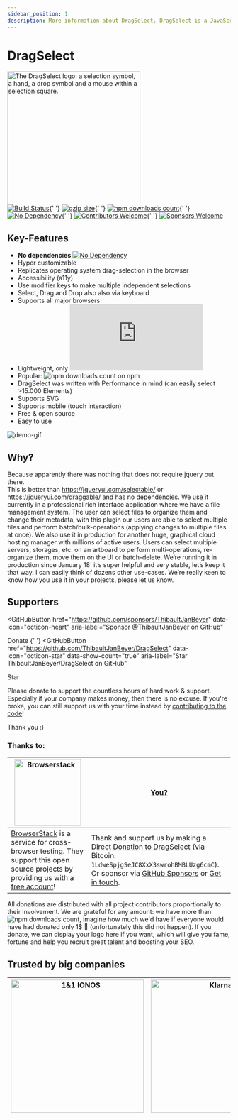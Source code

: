 ```yaml
---
sidebar_position: 1
description: More information about DragSelect. DragSelect is a JavaScript library that allows you to select elements by dragging a rectangle over them and allows you to drag the selected elements around. It is a lightweight alternative to jQuery UI's selectable and draggable widgets.
---
```


# DragSelect

<picture>
  <source media="(prefers-color-scheme: light)" srcset="https://dragselect.com/media/dragselect-logo.png" />
  <source media="(prefers-color-scheme: dark)" srcset="https://dragselect.com/media/dragselect-logo-alt.png" />
  <img alt="The DragSelect logo: a selection symbol, a hand, a drop symbol and a mouse within a selection square." width="300" src="https://dragselect.com/media/dragselect-logo.png" />
</picture>
<br />
<a href="https://github.com/ThibaultJanBeyer/DragSelect/actions"><img alt="Build Status" src="https://github.com/ThibaultJanBeyer/DragSelect/actions/workflows/github-actions-build.yml/badge.svg" /></a>{' '}
<a href="https://dragselect.com/v2/ds.min.js"><img alt="gzip size" src="https://img.badgesize.io/https://dragselect.com/v2/ds.min.js?compression=gzip" /></a>{' '}
<a href="https://www.npmjs.com/package/dragselect"><img alt="npm downloads count" src="https://img.shields.io/npm/dt/dragselect.svg" /></a>{' '}
<a href="https://github.com/ThibaultJanBeyer/DragSelect/blob/master/package.json"><img alt="No Dependency" src="https://img.shields.io/badge/dependencies-none-informational" /></a>{' '}
<a href="https://github.com/ThibaultJanBeyer/DragSelect/blob/master/CONTRIBUTING.md"><img alt="Contributors Welcome" src="https://img.shields.io/badge/contributors-welcome-blueviolet" /></a>{' '}
<a href="https://github.com/sponsors/ThibaultJanBeyer"><img alt="Sponsors Welcome" src="https://img.shields.io/badge/sponsors-welcome-blueviolet" /></a>

## Key-Features

- **No dependencies** [![No Dependency](https://img.shields.io/badge/dependencies-none-informational)](https://github.com/ThibaultJanBeyer/DragSelect/blob/master/package.json)
- Hyper customizable
- Replicates operating system drag-selection in the browser
- Accessibility (a11y)
- Use modifier keys to make multiple independent selections
- Select, Drag and Drop also also via keyboard
- Supports all major browsers
- Lightweight, only ![gzip size](https://img.badgesize.io/https://dragselect.com/v2/ds.min.js?compression=gzip)
- Popular: ![npm downloads count](https://img.shields.io/npm/dt/dragselect.svg) on npm
- DragSelect was written with Performance in mind (can easily select >15.000 Elements)
- Supports SVG
- Supports mobile (touch interaction)
- Free & open source
- Easy to use

![demo-gif](/img/dragselect.gif)

## Why?

Because apparently there was nothing that does not require jquery out there.  
This is better than https://jqueryui.com/selectable/ or https://jqueryui.com/draggable/ and has no dependencies.
We use it currently in a professional rich interface application where we have a file management system. The user can select files to organize them and change their metadata, with this plugin our users are able to select multiple files and perform batch/bulk-operations (applying changes to multiple files at once). We also use it in production for another huge, graphical cloud hosting manager with millions of active users. Users can select multiple servers, storages, etc. on an artboard to perform multi-operations, re-organize them, move them on the UI or batch-delete. We’re running it in production since January 18' it’s super helpful and very stable, let’s keep it that way. I can easily think of dozens other use-cases. We’re really keen to know how you use it in your projects, please let us know.

## Supporters 

<GitHubButton
  href="https://github.com/sponsors/ThibaultJanBeyer"
  data-icon="octicon-heart"
  aria-label="Sponsor @ThibaultJanBeyer on GitHub"
>
  Donate
</GitHubButton>{' '}
<GitHubButton
  href="https://github.com/ThibaultJanBeyer/DragSelect"
  data-icon="octicon-star"
  data-show-count="true"
  aria-label="Star ThibaultJanBeyer/DragSelect on GitHub"
>
  Star
</GitHubButton>

Please donate to support the countless hours of hard work & support. Especially if your company makes money, then there is no excuse.
If you're broke, you can still support us with your time instead by [contributing to the code](https://github.com/ThibaultJanBeyer/DragSelect/blob/master/CONTRIBUTING.md)!

Thank you :)

### Thanks to:  

| <a href="https://www.browserstack.com/"><img src="https://cdn.worldvectorlogo.com/logos/browserstack.svg" alt="Browserstack" width="150px" /></a> | [You?](https://github.com/sponsors/ThibaultJanBeyer) |
|--- |--- |
|[BrowserStack](https://www.browserstack.com/) is a service for cross-browser testing. They support this open source projects by providing us with a [free account](https://www.browserstack.com/open-source)! | Thank and support us by making a [Direct Donation to DragSelect](https://www.blockchain.com/btc/address/1LdweSpjgSeJC8XxX3swrohBMBLUzg6cmC) (via Bitcoin: `1LdweSpjgSeJC8XxX3swrohBMBLUzg6cmC`). Or sponsor via [GitHub Sponsors](https://github.com/sponsors/ThibaultJanBeyer) or [Get in touch](mailto:thibault.beyer@gmail.com). 

All donations are distributed with all project contributors proportionally to their involvement. We are grateful for any amount: we have more than ![npm downloads count](https://img.shields.io/npm/dt/dragselect.svg), imagine how much we'd have if everyone would have had donated only 1$ 🤩 (unfortunately this did not happen). If you donate, we can display your logo here if you want, which will give you fame, fortune and help you recruit great talent and boosting your SEO.

## Trusted by big companies

| <a href="https://www.ionos.com/"><img src="https://encrypted-tbn0.gstatic.com/images?q=tbn:ANd9GcRDMnLkD1k5oI7zfJkZ9oaFHhaJhXk5WkYUFh27GzB4mCRwUrNGlMagRWmIv2r2tDLZ2w&usqp=CAU" alt="1&1 IONOS" width="300px" /></a> | <a href="https://klarna.com/"><img src="https://www.klarna.com/assets/sites/15/2020/02/18101935/klarna-og.png" alt="Klarna" width="300px" /></a> | <a href="https://www.elastic.co/kibana"><img src="https://www.vectorlogo.zone/logos/elasticco_kibana/elasticco_kibana-ar21.png" alt="kibana" width="300px" /></a> | <a href="https://github.com/lsky-org/lsky-pro"><img src="https://avatars.githubusercontent.com/u/100565733?s=200" alt="Lsky Pro" /></a> | [And used by many more](https://github.com/ThibaultJanBeyer/DragSelect/network/dependents) |
|--- |--- |--- |--- |--- |
